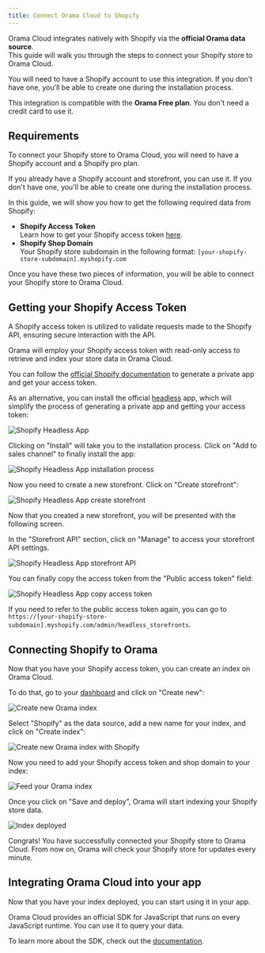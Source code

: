 ```yaml
---
title: Connect Orama Cloud to Shopify
---
```


Orama Cloud integrates natively with Shopify via the **official Orama data source**. \
This guide will walk you through the steps to connect your Shopify store to Orama Cloud.

You will need to have a Shopify account to use this integration. If you don't have one, you'll be able to create one during the installation process.

This integration is compatible with the **Orama Free plan**. You don't need a credit card to use it.

## Requirements

To connect your Shopify store to Orama Cloud, you will need to have a Shopify account and a Shopify pro plan.

If you already have a Shopify account and storefront, you can use it. If you don't have one, you'll be able to create one during the installation process.

In this guide, we will show you how to get the following required data from Shopify:

- **Shopify Access Token** \
  Learn how to get your Shopify access token [here](#getting-your-shopify-access-token).
- **Shopify Shop Domain** \
  Your Shopify store subdomain in the following format: `[your-shopify-store-subdomain].myshopify.com`

Once you have these two pieces of information, you will be able to connect your Shopify store to Orama Cloud.

## Getting your Shopify Access Token

A Shopify access token is utilized to validate requests made to the Shopify API, ensuring secure interaction with the API.

Orama will employ your Shopify access token with read-only access to retrieve and index your store data in Orama Cloud.

You can follow the [official Shopify documentation](https://shopify.dev/docs/apps/auth/admin-app-access-tokens) to generate a private app and get your access token.

As an alternative, you can install the official [headless](https://apps.shopify.com/headless) app, which will simplify the process of generating a private app and getting your access token:

<img
  src='/cloud/guides/shopify/headless-app.webp'
  alt='Shopify Headless App'
/>

Clicking on "Install" will take you to the installation process. Click on "Add to sales channel" to finally install the app:

<img
  src='/cloud/guides/shopify/headless-app-installation.webp'
  alt='Shopify Headless App installation process'
/>

Now you need to create a new storefront. Click on "Create storefront":

<img
  src='/cloud/guides/shopify/headless-app-create-storefront.webp'
  alt='Shopify Headless App create storefront'
/>

Now that you created a new storefront, you will be presented with the following screen.

In the "Storefront API" section, click on "Manage" to access your storefront API settings.

<img
  src='/cloud/guides/shopify/headless-app-storefront-created.webp'
  alt='Shopify Headless App storefront API'
/>

You can finally copy the access token from the "Public access token" field:

<img
  src='/cloud/guides/shopify/headless-app-access-token.webp'
  alt='Shopify Headless App copy access token'
/>

If you need to refer to the public access token again, you can go to `https://[your-shopify-store-subdomain].myshopify.com/admin/headless_storefronts`.

## Connecting Shopify to Orama

Now that you have your Shopify access token, you can create an index on Orama Cloud.

To do that, go to your [dashboard](https://cloud.oramasearch.com/indexes) and click on "Create new":

<img
  src='/cloud/guides/shopify/orama-new-index.webp'
  alt='Create new Orama index'
/>

Select "Shopify" as the data source, add a new name for your index, and click on "Create index":

<img
  src='/cloud/guides/shopify/orama-new-index-shopify.webp'
  alt='Create new Orama index with Shopify'
/>

Now you need to add your Shopify access token and shop domain to your index:

<img
  src='/cloud/guides/shopify/orama-new-index-shopify-feed.webp'
  alt='Feed your Orama index'
/>

Once you click on "Save and deploy", Orama will start indexing your Shopify store data.

<img
  src='/cloud/guides/shopify/orama-deployed.webp'
  alt='Index deployed'
/>

Congrats! You have successfully connected your Shopify store to Orama Cloud. From now on, Orama will check your Shopify store for updates every minute.

## Integrating Orama Cloud into your app

Now that you have your index deployed, you can start using it in your app.

Orama Cloud provides an official SDK for JavaScript that runs on every JavaScript runtime. You can use it to query your data.

To learn more about the SDK, check out the [documentation](/cloud/integrating-orama-cloud/javascript-sdk).
